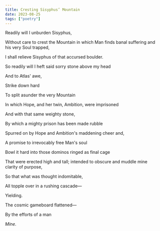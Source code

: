 ```yaml
---
title: Cresting Sisyphus’ Mountain
date: 2023-08-25
tags: ["poetry"]
---
```


Readily will I unburden Sisyphus,

Without care to crest the Mountain in which Man finds banal suffering and his very Soul trapped,

I shall relieve Sisyphus of that accursed boulder.

So readily will I heft said sorry stone above my head

And to Atlas' awe,

Strike down hard

To split asunder the very Mountain

In which Hope, and her twin, Ambition, were imprisoned

And with that same weighty stone,

By which a mighty prison has been made rubble

Spurred on by Hope and Ambition's maddening cheer and,

A promise to irrevocably free Man's soul

Bowl it hard into those dominos ringed as final cage

That were erected high and tall; intended to obscure and muddle mine clarity of purpose,

So that what was thought indomitable,

All topple over in a rushing cascade—

Yielding.

The cosmic gameboard flattened—

By the efforts of a man

*Mine.*